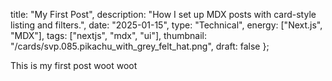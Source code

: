   title: "My First Post",
  description: "How I set up MDX posts with card-style listing and filters.",
  date: "2025-01-15",
  type: "Technical",
  energy: ["Next.js", "MDX"],
  tags: ["nextjs", "mdx", "ui"],
  thumbnail: "/cards/svp.085.pikachu_with_grey_felt_hat.png",
  draft: false
};

This is my first post woot woot